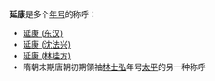 '''延康'''是多个[[年号|年号]]的称呼：
*[[延康_(东汉)|延康 (东汉)]]
*[[延康_(沈法兴)|延康 (沈法兴)]]
*[[延康_(林桂方)|延康 (林桂方)]]
*隋朝末期唐朝初期領袖[[林士弘|林士弘]]年号[[太平_(林士弘)|太平]]的另一种称呼

{{disambig|Cat=年号消歧义|Y}}